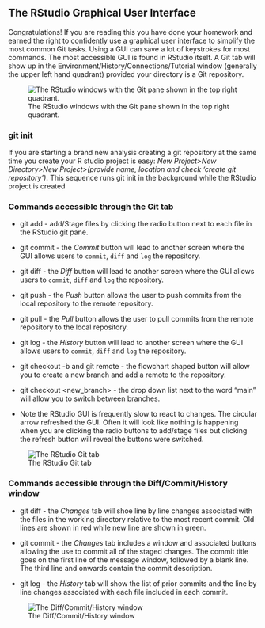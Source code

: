 ## The RStudio Graphical User Interface

Congratulations! If you are reading this you have done your homework and earned the right to confidently use a graphical user interface to simplify the most common Git tasks. Using a GUI can save a lot of keystrokes for most commands. The most accessible GUI is found in RStudio itself. A Git tab will show up in the Environment/History/Connections/Tutorial window (generally the upper left hand quadrant) provided your directory is a Git repository.

![The RStudio windows with the Git pane shown in the top right quadrant.](RStudio_screen.PNG)

### git init

If you are starting a brand new analysis creating a git repository at the same time you create your R studio project is easy: *New Project\>New Directory\>New Project\>(provide name, location and check 'create git repository')*. This sequence runs git init in the background while the RStudio project is created

### Commands accessible through the Git tab

-   git add - add/Stage files by clicking the radio button next to each file in the RStudio git pane.

-   git commit - the *Commit* button will lead to another screen where the GUI allows users to `commit`, `diff` and `log` the repository.

-   git diff - the *Diff* button will lead to another screen where the GUI allows users to `commit`, `diff` and `log` the repository.

-   git push - the *Push* button allows the user to push commits from the local repository to the remote repository.

-   git pull - the *Pull* button allows the user to pull commits from the remote repository to the local repository.

-   git log - the *History* button will lead to another screen where the GUI allows users to `commit`, `diff` and `log` the repository.

-   git checkout -b and git remote - the flowchart shaped button will allow you to create a new branch and add a remote to the repository.

-   git checkout \<new_branch\> - the drop down list next to the word "main" will allow you to switch between branches.

-   Note the RStudio GUI is frequently slow to react to changes. The circular arrow refreshed the GUI. Often it will look like nothing is happening when you are clicking the radio buttons to add/stage files but clicking the refresh button will reveal the buttons were switched.

![The RStudio Git tab](Rstudio_Git.PNG)

### Commands accessible through the Diff/Commit/History window

-   git diff - the *Changes* tab will shoe line by line changes associated with the files in the working directory relative to the most recent commit. Old lines are shown in red while new line are shown in green.

-   git commit - the *Changes* tab includes a window and associated buttons allowing the use to commit all of the staged changes. The commit title goes on the first line of the message window, followed by a blank line. The third line and onwards contain the commit description.

-   git log - the *History* tab will show the list of prior commits and the line by line changes associated with each file included in each commit.

![The Diff/Commit/History window](Rstudio_commit.PNG)
